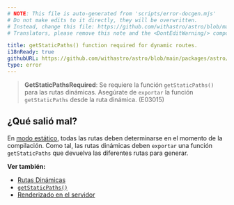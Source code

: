 ```yaml
---
# NOTE: This file is auto-generated from 'scripts/error-docgen.mjs'
# Do not make edits to it directly, they will be overwritten.
# Instead, change this file: https://github.com/withastro/astro/blob/main/packages/astro/src/core/errors/errors-data.ts
# Translators, please remove this note and the <DontEditWarning/> component.

title: getStaticPaths() function required for dynamic routes.
i18nReady: true
githubURL: https://github.com/withastro/astro/blob/main/packages/astro/src/core/errors/errors-data.ts
type: error
---
```


> **GetStaticPathsRequired**: Se requiere la función `getStaticPaths()` para las rutas dinámicas. Asegúrate de `exportar` la función `getStaticPaths` desde la ruta dinámica. (E03015)

## ¿Qué salió mal?

En [modo estático](/es/core-concepts/routing/#modo-estático-ssg), todas las rutas deben determinarse en el momento de la compilación. Como tal, las rutas dinámicas deben `exportar` una función `getStaticPaths` que devuelva las diferentes rutas para generar.

**Ver también:**
-  [Rutas Dinámicas](/es/core-concepts/routing/#rutas-dinámicas)
-  [`getStaticPaths()`](/es/reference/api-reference/#getstaticpaths)
-  [Renderizado en el servidor](/es/guides/server-side-rendering/)

